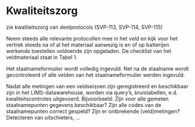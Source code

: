 # Kwaliteitszorg

zie kwaliteitszorg van deelprotocols (SVP-113, SVP-114, SVP-115)

Neem steeds alle relevante protocollen mee in het veld en kijk voor het vertrek steeds na of al het materiaal aanwezig is en of op batterijen werkende toestellen voldoende zijn opgeladen. De checklist van het veldmateriaal staat in Tabel 1.

Het staalnameformulier wordt volledig ingevuld. Net na de staalname wordt gecontroleerd of alle velden van het staalnameformulier werden ingevuld.

Nadat alle metingen van een veldseizoen zijn geregistreerd en beschikbaar zijn in het LIMS-datawarehouse, worden via query's, kruistabellen, e.d. kwaliteitscontroles uitgevoerd. Bijvoorbeeld: Zijn voor alle gemeten staalnamepunten gegevens beschikbaar? Zijn alle codes van de staalnamepunten correct gespeld? Zijn er ontbrekende (veld)metingen? Detecteren van uitschieters, ...
